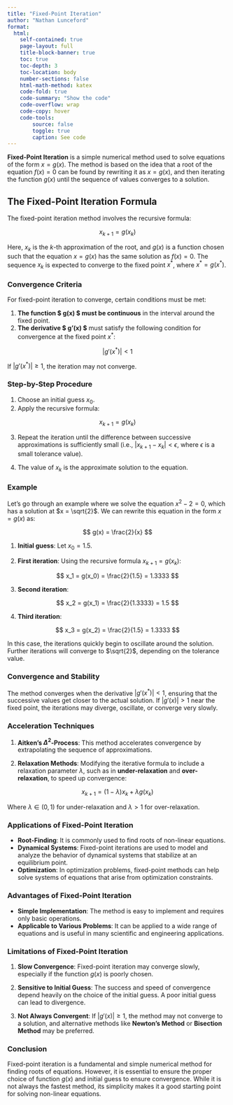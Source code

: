 ```yaml
---
title: "Fixed-Point Iteration"
author: "Nathan Lunceford"
format:
  html:
    self-contained: true
    page-layout: full
    title-block-banner: true
    toc: true
    toc-depth: 3
    toc-location: body
    number-sections: false
    html-math-method: katex
    code-fold: true
    code-summary: "Show the code"
    code-overflow: wrap
    code-copy: hover
    code-tools:
        source: false
        toggle: true
        caption: See code
---
```


**Fixed-Point Iteration** is a simple numerical method used to solve equations of the form $x = g(x)$. The method is based on the idea that a root of the equation $f(x) = 0$ can be found by rewriting it as $x = g(x)$, and then iterating the function $g(x)$ until the sequence of values converges to a solution.

## The Fixed-Point Iteration Formula

The fixed-point iteration method involves the recursive formula:

$$
x_{k+1} = g(x_k)
$$

Here, $x_k$ is the $k$-th approximation of the root, and $g(x)$ is a function chosen such that the equation $x = g(x)$ has the same solution as $f(x) = 0$. The sequence $x_k$ is expected to converge to the fixed point $x^*$, where $x^* = g(x^*)$.

### Convergence Criteria

For fixed-point iteration to converge, certain conditions must be met:

1. **The function $ g(x) $ must be continuous** in the interval around the fixed point.
2. **The derivative $ g'(x) $** must satisfy the following condition for convergence at the fixed point $x^*$:

$$
|g'(x^*)| < 1
$$

If $|g'(x^*)| \geq 1$, the iteration may not converge.

### Step-by-Step Procedure

1. Choose an initial guess $x_0$.
2. Apply the recursive formula:

$$
x_{k+1} = g(x_k)
$$

3. Repeat the iteration until the difference between successive approximations is sufficiently small (i.e., $|x_{k+1} - x_k| < \epsilon$, where $\epsilon$ is a small tolerance value).

4. The value of $x_k$ is the approximate solution to the equation.

### Example

Let's go through an example where we solve the equation $x^2 - 2 = 0$, which has a solution at $x = \sqrt{2}$. We can rewrite this equation in the form $x = g(x)$ as:

$$
g(x) = \frac{2}{x}
$$

1. **Initial guess**: Let $x_0 = 1.5$.

2. **First iteration**: Using the recursive formula $x_{k+1} = g(x_k)$:

$$
x_1 = g(x_0) = \frac{2}{1.5} = 1.3333
$$

3. **Second iteration**:

$$
x_2 = g(x_1) = \frac{2}{1.3333} = 1.5
$$

4. **Third iteration**:

$$
x_3 = g(x_2) = \frac{2}{1.5} = 1.3333
$$

In this case, the iterations quickly begin to oscillate around the solution. Further iterations will converge to $\sqrt{2}$, depending on the tolerance value.

### Convergence and Stability

The method converges when the derivative $|g'(x^*)| < 1$, ensuring that the successive values get closer to the actual solution. If $|g'(x)| > 1$ near the fixed point, the iterations may diverge, oscillate, or converge very slowly.

### Acceleration Techniques

1. **Aitken's $\Delta^2$-Process**: This method accelerates convergence by extrapolating the sequence of approximations.
   
2. **Relaxation Methods**: Modifying the iterative formula to include a relaxation parameter $\lambda$, such as in **under-relaxation** and **over-relaxation**, to speed up convergence:

$$
x_{k+1} = (1 - \lambda)x_k + \lambda g(x_k)
$$

Where $\lambda \in (0,1)$ for under-relaxation and $\lambda > 1$ for over-relaxation.

### Applications of Fixed-Point Iteration

- **Root-Finding**: It is commonly used to find roots of non-linear equations.
- **Dynamical Systems**: Fixed-point iterations are used to model and analyze the behavior of dynamical systems that stabilize at an equilibrium point.
- **Optimization**: In optimization problems, fixed-point methods can help solve systems of equations that arise from optimization constraints.

### Advantages of Fixed-Point Iteration

- **Simple Implementation**: The method is easy to implement and requires only basic operations.
- **Applicable to Various Problems**: It can be applied to a wide range of equations and is useful in many scientific and engineering applications.

### Limitations of Fixed-Point Iteration

1. **Slow Convergence**: Fixed-point iteration may converge slowly, especially if the function $g(x)$ is poorly chosen.
   
2. **Sensitive to Initial Guess**: The success and speed of convergence depend heavily on the choice of the initial guess. A poor initial guess can lead to divergence.

3. **Not Always Convergent**: If $|g'(x)| \geq 1$, the method may not converge to a solution, and alternative methods like **Newton’s Method** or **Bisection Method** may be preferred.

### Conclusion

Fixed-point iteration is a fundamental and simple numerical method for finding roots of equations. However, it is essential to ensure the proper choice of function $g(x)$ and initial guess to ensure convergence. While it is not always the fastest method, its simplicity makes it a good starting point for solving non-linear equations.


